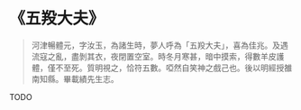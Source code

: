 # 《五羖大夫》

> 河津暢體元，字汝玉，為諸生時，夢人呼為「五羖大夫」，喜為佳兆。及遇流寇之亂，盡剝其衣，夜閉置空室。時冬月寒甚，暗中摸索，得數羊皮護體，僅不至死。質明視之，恰符五數。啞然自笑神之戲己也。後以明經授雒南知縣。畢載績先生志。

TODO
